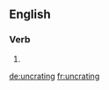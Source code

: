 ==English==

===Verb===
{{head|en}}

# {{present participle of|uncrate|lang=en}}

[[de:uncrating]]
[[fr:uncrating]]